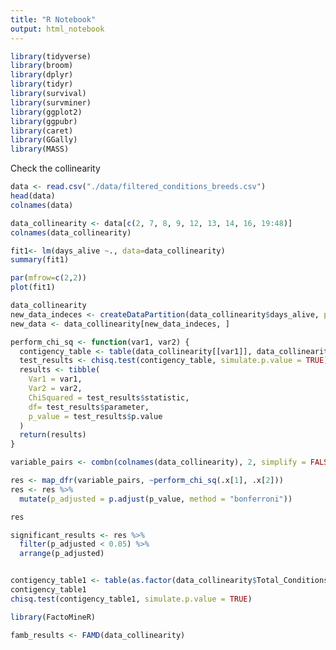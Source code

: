 ---
title: "R Notebook"
output: html_notebook
---


```{r}
library(tidyverse)
library(broom)
library(dplyr)
library(tidyr)
library(survival)
library(survminer)
library(ggplot2)
library(ggpubr)
library(caret)
library(GGally)
library(MASS)
```

Check the collinearity
```{r}
data <- read.csv("./data/filtered_conditions_breeds.csv")
head(data)
colnames(data)
```

```{r}
data_collinearity <- data[c(2, 7, 8, 9, 12, 13, 14, 16, 19:48)]
colnames(data_collinearity)
```


```{r}
fit1<- lm(days_alive ~., data=data_collinearity)
summary(fit1)
```


```{r}
par(mfrow=c(2,2))
plot(fit1)
```


```{r}
data_collinearity
new_data_indeces <- createDataPartition(data_collinearity$days_alive, p=0.1, list=FALSE)
new_data <- data_collinearity[new_data_indeces, ]
```

```{r}
perform_chi_sq <- function(var1, var2) {
  contigency_table <- table(data_collinearity[[var1]], data_collinearity[[var2]])
  test_results <- chisq.test(contigency_table, simulate.p.value = TRUE)
  results <- tibble(
    Var1 = var1,
    Var2 = var2,
    ChiSquared = test_results$statistic,
    df= test_results$parameter,
    p_value = test_results$p.value
  )
  return(results)
}

variable_pairs <- combn(colnames(data_collinearity), 2, simplify = FALSE)

res <- map_dfr(variable_pairs, ~perform_chi_sq(.x[1], .x[2]))
res <- res %>%
  mutate(p_adjusted = p.adjust(p_value, method = "bonferroni"))

res

significant_results <- res %>%
  filter(p_adjusted < 0.05) %>%
  arrange(p_adjusted)



```

```{r}

contigency_table1 <- table(as.factor(data_collinearity$Total_Conditions_per_Animal), as.factor(data_collinearity$Beef_or_Dairy))
contigency_table1
chisq.test(contigency_table1, simulate.p.value = TRUE)

```

```{r}
library(FactoMineR)
```
```{r}
famb_results <- FAMD(data_collinearity)
```


